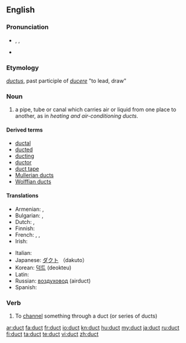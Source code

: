 ==English==

===Pronunciation===
* {{enPR|dŭkt}}, {{IPA|/dʌkt/}}, {{SAMPA|/dVkt/}}
* {{audio|en-us-duct.ogg|Audio (US)}}
*: {{rhymes|ʌkt}}

===Etymology===
{{etyl|la}} ''[[ductus]]'', past participle of ''[[ducere]]'' "to lead, draw"

===Noun===
{{en-noun}}

# a pipe, tube or canal which carries air or liquid from one place to another, as in ''heating and air-conditioning ducts''.

====Derived terms====
* [[ductal]]
* [[ducted]]
* [[ducting]]
* [[ductor]]
* [[duct tape]]
* [[Mullerian duct]]s
* [[Wolffian duct]]s

====Translations====
{{trans-top|a pipe, tube or canal which carries air or liquid from one place to another}}
* Armenian: {{t-|hy|ծորան|tr=çoran}},  {{t-|hy|խողովակ|tr=xoġovak}}
* Bulgarian: {{t+|bg|канал|m}}, {{t|bg|тръба|f}}
* Dutch: {{t+|nl|buis|f}}, {{t+|nl|leiding|f}}
* Finnish: {{t+|fi|putki}}
* French: {{t+|fr|tuyau|m}}, {{t|fr|conduit|m}}, {{t|fr|canalisation|f}}
* Irish: {{t|ga|ducht|m}}
{{trans-mid}}
* Italian: {{t+|it|condotto|m}}
* Japanese: [[ダクト]] （dakuto）
* Korean: [[덕트]] (deokteu)
* Latin: {{t+|la|canalis|m|alt=canālis}}
* Russian: [[воздуховод]] {{m}} (airduct)
* Spanish: {{t-|es|conducto|m}}
{{trans-bottom}}

===Verb===
{{en-verb}}

# To [[channel]] something through a duct (or series of ducts)

[[ar:duct]]
[[fa:duct]]
[[fr:duct]]
[[io:duct]]
[[kn:duct]]
[[hu:duct]]
[[my:duct]]
[[ja:duct]]
[[ru:duct]]
[[fi:duct]]
[[ta:duct]]
[[te:duct]]
[[vi:duct]]
[[zh:duct]]